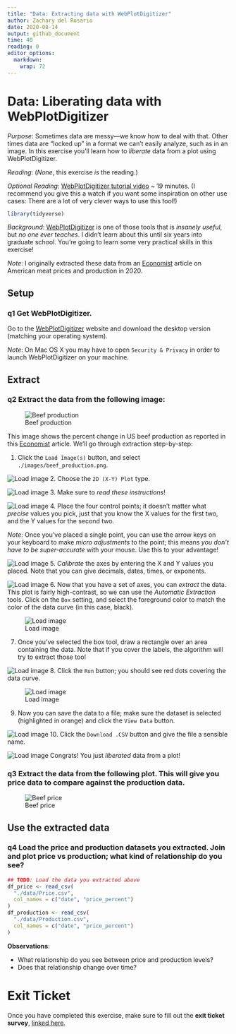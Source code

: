 ```yaml
---
title: "Data: Extracting data with WebPlotDigitizer"
author: Zachary del Rosario
date: 2020-08-14
output: github_document
time: 40
reading: 0
editor_options: 
  markdown: 
    wrap: 72
---
```


# Data: Liberating data with WebPlotDigitizer

*Purpose*: Sometimes data are messy---we know how to deal with that.
Other times data are "locked up" in a format we can't easily analyze,
such as in an image. In this exercise you'll learn how to *liberate*
data from a plot using WebPlotDigitizer.

*Reading*: (*None*, this exercise *is* the reading.)

*Optional Reading*: [WebPlotDigitizer tutorial
video](https://youtu.be/P7GbGdMvopU) \~ 19 minutes. (I recommend you
give this a watch if you want some inspiration on other use cases: There
are a lot of very clever ways to use this tool!)

```r
library(tidyverse)
```

*Background*: [WebPlotDigitizer](https://automeris.io/WebPlotDigitizer/)
is one of those tools that is *insanely useful*, but *no one ever
teaches*. I didn't learn about this until six years into graduate
school. You're going to learn some very practical skills in this
exercise!

*Note*: I originally extracted these data from an
[Economist](https://www.economist.com/graphic-detail/2020/05/13/the-spread-of-covid-has-caused-a-surge-in-american-meat-prices)
article on American meat prices and production in 2020.

## Setup

### **q1** Get WebPlotDigitizer.

Go to the [WebPlotDigitizer](https://automeris.io/WebPlotDigitizer/)
website and download the desktop version (matching your operating
system).

*Note*: On Mac OS X you may have to open `Security & Privacy` in order
to launch WebPlotDigitizer on your machine.

## Extract

### **q2** Extract the data from the following image:

![Beef production](./images/beef_production.png)

This image shows the percent change in US beef production as reported in
this
[Economist](https://www.economist.com/graphic-detail/2020/05/13/the-spread-of-covid-has-caused-a-surge-in-american-meat-prices)
article. We'll go through extraction step-by-step:

1.  Click the `Load Image(s)` button, and select
    `./images/beef_production.png`.

![Load image](./images/e-data14-load-image.png) 2. Choose the
`2D (X-Y) Plot` type.

![Load image](./images/e-data14-plot-type.png) 3. Make sure to *read
these instructions*!

![Load image](./images/e-data14-xy-instructions.png) 4. Place the four
control points; it doesn't matter what *precise* values you pick, just
that you know the X values for the first two, and the Y values for the
second two.

*Note*: Once you've placed a single point, you can use the arrow keys on
your keyboard to make *micro adjustments* to the point; this means *you
don't have to be super-accurate* with your mouse. Use this to your
advantage!

![Load image](./images/e-data14-xy-locations.png) 5. *Calibrate* the
axes by entering the X and Y values you placed. Note that you can give
decimals, dates, times, or exponents.

![Load image](./images/e-data14-xy-calibrate.png) 6. Now that you have a
set of axes, you can *extract* the data. This plot is fairly
high-contrast, so we can use the *Automatic Extraction* tools. Click on
the `Box` setting, and select the foreground color to match the color of
the data curve (in this case, black).

![Load image](./images/e-data14-automatic-box.png)

7.  Once you've selected the box tool, draw a rectangle over an area
    containing the data. Note that if you cover the labels, the
    algorithm will try to extract those too!

![Load image](./images/e-data14-drawn-box.png) 8. Click the `Run`
button; you should see red dots covering the data curve.

![Load image](./images/e-data14-extracted.png)

9.  Now you can save the data to a file; make sure the dataset is
    selected (highlighted in orange) and click the `View Data` button.

![Load image](./images/e-data14-view-data.png) 10. Click the
`Download .CSV` button and give the file a sensible name.

![Load image](./images/e-data14-download.png) Congrats! You just
*liberated* data from a plot!

### **q3** Extract the data from the following plot. This will give you price data to compare against the production data.

![Beef price](./images/beef_price.png)

## Use the extracted data

### **q4** Load the price and production datasets you extracted. Join and plot price vs production; what kind of relationship do you see?

```r
## TODO: Load the data you extracted above
df_price <- read_csv(
  "./data/Price.csv",
  col_names = c("date", "price_percent")
)
df_production <- read_csv(
  "./data/Production.csv",
  col_names = c("date", "price_percent")
)
```

**Observations**:

-   What relationship do you see between price and production levels?
-   Does that relationship change over time?

<!-- include-exit-ticket -->

# Exit Ticket

<!-- -------------------------------------------------- -->

Once you have completed this exercise, make sure to fill out the **exit
ticket survey**, [linked
here](https://docs.google.com/forms/d/e/1FAIpQLSeuq2LFIwWcm05e8-JU84A3irdEL7JkXhMq5Xtoalib36LFHw/viewform?usp=pp_url&entry.693978880=e-data14-webplotdigitizer-assignment.Rmd).
